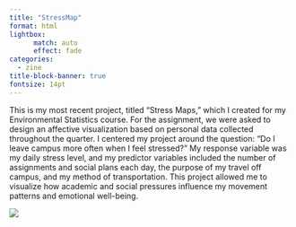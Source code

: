 ```yaml
---
title: "StressMap"
format: html
lightbox:
      match: auto
      effect: fade
categories:
  - zine
title-block-banner: true
fontsize: 14pt
---
```


This is my most recent project, titled "Stress Maps," which I created for my Environmental Statistics course. For the assignment, we were asked to design an affective visualization based on personal data collected throughout the quarter. I centered my project around the question: “Do I leave campus more often when I feel stressed?” My response variable was my daily stress level, and my predictor variables included the number of assignments and social plans each day, the purpose of my travel off campus, and my method of transportation. This project allowed me to visualize how academic and social pressures influence my movement patterns and emotional well-being.

![](media/Stressmaps.jpg){.lightbox style="display: block; margin: auto;"}
